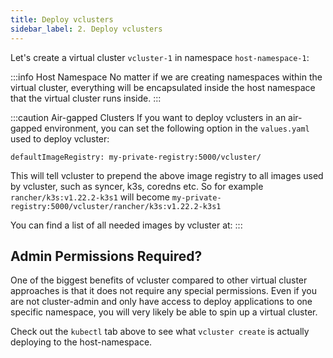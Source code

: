 ```yaml
---
title: Deploy vclusters
sidebar_label: 2. Deploy vclusters
---
```



Let's create a virtual cluster `vcluster-1` in namespace `host-namespace-1`:

<DeploySegment/>

:::info Host Namespace
No matter if we are creating namespaces within the virtual cluster, everything will be encapsulated inside the host namespace that the virtual cluster runs inside.
:::

:::caution Air-gapped Clusters
If you want to deploy vclusters in an air-gapped environment, you can set the following option in the `values.yaml` used to deploy vcluster:
```
defaultImageRegistry: my-private-registry:5000/vcluster/
```
This will tell vcluster to prepend the above image registry to all images used by vcluster, such as syncer, k3s, coredns etc. So for example `rancher/k3s:v1.22.2-k3s1` will become `my-private-registry:5000/vcluster/rancher/k3s:v1.22.2-k3s1`

You can find a list of all needed images by vcluster at: 
:::


## Admin Permissions Required?
One of the biggest benefits of vcluster compared to other virtual cluster approaches is that it does not require any special permissions. Even if you are not cluster-admin and only have access to deploy applications to one specific namespace, you will very likely be able to spin up a virtual cluster.

Check out the `kubectl` tab above to see what `vcluster create` is actually deploying to the host-namespace.
